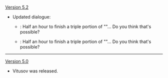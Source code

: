 {{Change History/Header}}
[[Version 5.2]]
* Updated dialogue:
** {{Color|Old}}: Half an hour to finish a triple portion of "{{Highlight|Mountain, Sea, and Sky}}"... Do you think that's possible?
** {{Color|New}}: Half an hour to finish a triple portion of "{{Highlight|Surf, Turf, and Perch}}"... Do you think that's possible?
----
[[Version 5.0]]
* Vitusov was released.